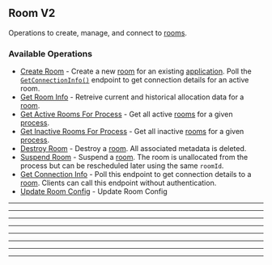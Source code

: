 
## Room V2
Operations to create, manage, and connect to [rooms](https://hathora.dev/docs/concepts/hathora\-entities\#room).

### Available Operations

* [Create Room](/unity/room_v2/create_room) - Create a new [room](https://hathora.dev/docs/concepts/hathora-entities#room) for an existing [application](https://hathora.dev/docs/concepts/hathora-entities#application). Poll the [`GetConnectionInfo()`](https://hathora.dev/api#tag/RoomV2/operation/GetConnectionInfo) endpoint to get connection details for an active room.
* [Get Room Info](/unity/room_v2/get_room_info) - Retreive current and historical allocation data for a [room](https://hathora.dev/docs/concepts/hathora-entities#room).
* [Get Active Rooms For Process](/unity/room_v2/get_active_rooms_for_process) - Get all active [rooms](https://hathora.dev/docs/concepts/hathora-entities#room) for a given [process](https://hathora.dev/docs/concepts/hathora-entities#process).
* [Get Inactive Rooms For Process](/unity/room_v2/get_inactive_rooms_for_process) - Get all inactive [rooms](https://hathora.dev/docs/concepts/hathora-entities#room) for a given [process](https://hathora.dev/docs/concepts/hathora-entities#process).
* [Destroy Room](/unity/room_v2/destroy_room) - Destroy a [room](https://hathora.dev/docs/concepts/hathora-entities#room). All associated metadata is deleted.
* [Suspend Room](/unity/room_v2/suspend_room) - Suspend a [room](https://hathora.dev/docs/concepts/hathora-entities#room). The room is unallocated from the process but can be rescheduled later using the same `roomId`.
* [Get Connection Info](/unity/room_v2/get_connection_info) - Poll this endpoint to get connection details to a [room](https://hathora.dev/docs/concepts/hathora-entities#room). Clients can call this endpoint without authentication.
* [Update Room Config](/unity/room_v2/update_room_config) - Update Room Config

---
<CreateRoom />

---
<GetRoomInfo />

---
<GetActiveRoomsForProcess />

---
<GetInactiveRoomsForProcess />

---
<DestroyRoom />

---
<SuspendRoom />

---
<GetConnectionInfo />

---
<UpdateRoomConfig />
